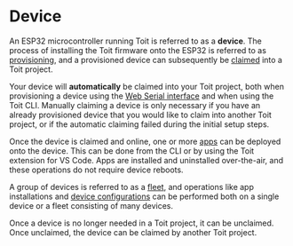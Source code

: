 # Device

An ESP32 microcontroller running Toit is referred to as a **device**. The process of installing the Toit firmware onto the ESP32 is referred to as [provisioning](./provision),
and a provisioned device can subsequently be [claimed](./claim) into a Toit project.

<Note>

Your device will **automatically** be claimed into your Toit project, both when provisioning a device using the [Web Serial interface](https://console.toit.io/serial) and when using the Toit CLI.
Manually claiming a device is only necessary if you have an already provisioned device that you would like to claim into another Toit project, or if the automatic claiming failed during the initial setup steps.

</Note>

Once the device is claimed and online, one or more [apps](../apps) can be deployed onto the device. This can be done from the CLI or by using the Toit extension for VS Code.
Apps are installed and uninstalled over-the-air, and these operations do not require device reboots.

A group of devices is referred to as a [fleet](./fleet), and operations like app installations and [device configurations](./deviceconfig) can be performed both on a single device or a fleet
consisting of many devices.

Once a device is no longer needed in a Toit project, it can be unclaimed. Once unclaimed, the device can be claimed by another Toit project.

